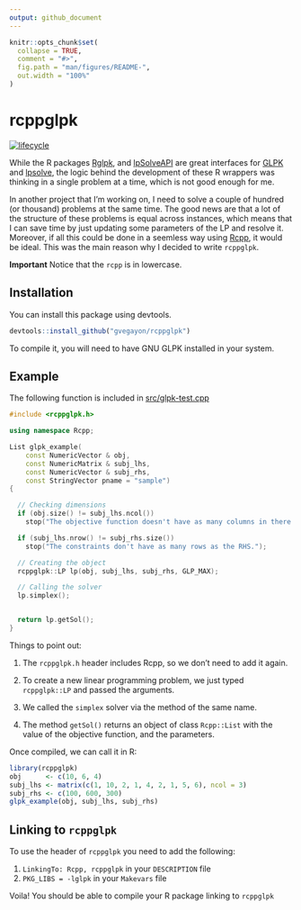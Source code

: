 ```yaml
---
output: github_document
---
```


<!-- README.md is generated from README.Rmd. Please edit that file -->

```r
knitr::opts_chunk$set(
  collapse = TRUE,
  comment = "#>",
  fig.path = "man/figures/README-",
  out.width = "100%"
)
```
# rcppglpk

[![lifecycle](https://img.shields.io/badge/lifecycle-experimental-orange.svg)](https://www.tidyverse.org/lifecycle/#experimental)

While the R packages [Rglpk](https://cran.r-project.org/package=Rglpk), and 
[lpSolveAPI](https://cran.r-project.org/package=lpSolveAPI) are great interfaces
for [GLPK]() and [lpsolve](), the logic behind the development of these R wrappers
was thinking in a single problem at a time, which is not good enough for me.

In another project that I'm working on, I need to solve a couple of hundred (or thousand)
problems at the same time. The good news are that a lot of the structure of
these problems is equal across instances, which means that I can save time by
just updating some parameters of the LP and resolve it. Moreover, if all this could
be done in a seemless way using [Rcpp](https://cran.r-project.org/package=Rcpp),
it would be ideal. This was the main reason why I decided to write `rcppglpk`.

**Important** Notice that the `rcpp` is in lowercase.

## Installation

You can install this package using devtools.

``` r
devtools::install_github("gvegayon/rcppglpk")
```

To compile it, you will need to have GNU GLPK installed in your system.

## Example

The following function is included in [src/glpk-test.cpp](src/glpk-test.cpp)

```cpp
#include <rcppglpk.h>

using namespace Rcpp;

List glpk_example(
    const NumericVector & obj,
    const NumericMatrix & subj_lhs,
    const NumericVector & subj_rhs,
    const StringVector pname = "sample")
{

  // Checking dimensions
  if (obj.size() != subj_lhs.ncol())
    stop("The objective function doesn't have as many columns in there are in constraints.");

  if (subj_lhs.nrow() != subj_rhs.size())
    stop("The constraints don't have as many rows as the RHS.");

  // Creating the object
  rcppglpk::LP lp(obj, subj_lhs, subj_rhs, GLP_MAX);

  // Calling the solver
  lp.simplex();


  return lp.getSol();
}
```

Things to point out:

1.  The `rcppglpk.h` header includes Rcpp, so we don't need to add it again.

2.  To create a new linear programming problem, we just typed `rcppglpk::LP`
    and passed the arguments.
    
3.  We called the `simplex` solver via the method of the same name.

4.  The method `getSol()` returns an object of class `Rcpp::List` with the value
    of the objective function, and the parameters.

Once compiled, we can call it in R:

```r
library(rcppglpk)
obj      <- c(10, 6, 4)
subj_lhs <- matrix(c(1, 10, 2, 1, 4, 2, 1, 5, 6), ncol = 3)
subj_rhs <- c(100, 600, 300)
glpk_example(obj, subj_lhs, subj_rhs)
```

## Linking to `rcppglpk`

To use the header of `rcppglpk` you need to add the following:

1.  `LinkingTo: Rcpp, rcppglpk` in your `DESCRIPTION` file
2.  `PKG_LIBS = -lglpk` in your `Makevars` file

Voila! You should be able to compile your R package linking to `rcppglpk`
